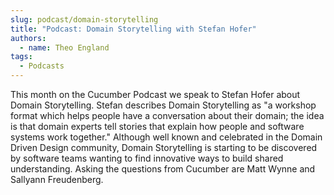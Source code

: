 ```yaml
---
slug: podcast/domain-storytelling
title: "Podcast: Domain Storytelling with Stefan Hofer"
authors:
  - name: Theo England
tags:
  - Podcasts
---
```


This month on the Cucumber Podcast we speak to Stefan Hofer about Domain Storytelling. Stefan describes Domain Storytelling as "a workshop format which helps people have a conversation about their domain; the idea is that domain experts tell stories that explain how people and software systems work together." Although well known and celebrated in the Domain Driven Design community, Domain Storytelling is starting to be discovered by software teams wanting to find innovative ways to build shared understanding. Asking the questions from Cucumber are Matt Wynne and Sallyann Freudenberg.

<SoundCloudEpisode track="543830436" />

<!-- truncate -->